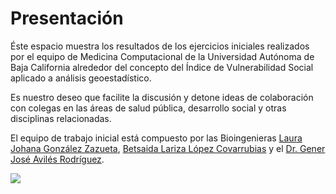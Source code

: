 # Presentación {.unnumbered}

Éste espacio muestra los resultados de los ejercicios iniciales realizados por el equipo de Medicina Computacional de la Universidad Autónoma de Baja California alrededor del concepto del Índice de Vulnerabilidad Social aplicado a análisis geoestadístico.

Es nuestro deseo que facilite la discusión y detone ideas de colaboración con colegas en las áreas de salud pública, desarrollo social y otras disciplinas relacionadas.


El equipo de trabajo inicial está compuesto por las Bioingenieras [Laura Johana González Zazueta](https://www.linkedin.com/in/laura-johana-gonzalez-zazueta-727388319/), [Betsaida Lariza López Covarrubias](https://www.linkedin.com/in/betsaida-lariza-lopez-covarrubias-782622296/) y el [Dr. Gener José Avilés Rodríguez](https://www.linkedin.com/in/generaviles/).


![](https://generaviles.github.io/EvidenceBasedMed/img/medComp.png)